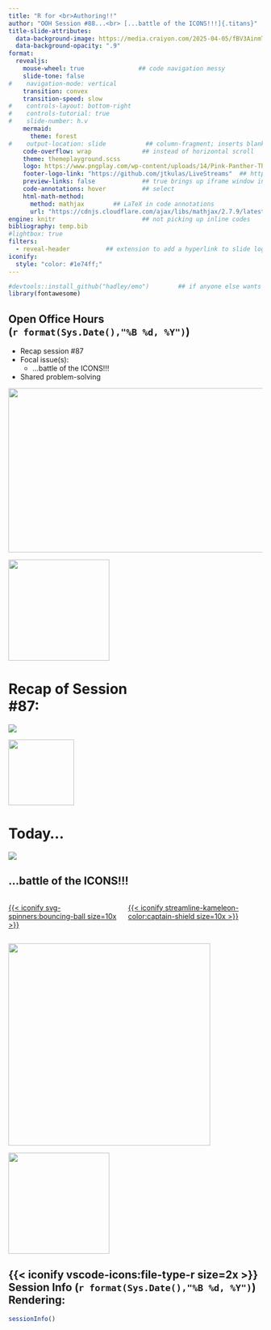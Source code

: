 ```yaml
---
title: "R for <br>Authoring!!" 
author: "OOH Session #88...<br> [...battle of the ICONS!!!]{.titans}"
title-slide-attributes: 
  data-background-image: https://media.craiyon.com/2025-04-05/fBV3AinmT0WoK48-K-hIjQ.webp #https://media.craiyon.com/2025-04-19/6SOKpdtoRuevUgTEwUwhBQ.webp 
  data-background-opacity: ".9"
format:
  revealjs:
    mouse-wheel: true               ## code navigation messy
    slide-tone: false
#    navigation-mode: vertical
    transition: convex
    transition-speed: slow
#    controls-layout: bottom-right
#    controls-tutorial: true
#    slide-number: h.v
    mermaid:
      theme: forest
#    output-location: slide           ## column-fragment; inserts blank 2nd slide
    code-overflow: wrap              ## instead of horizontal scroll
    theme: themeplayground.scss       
    logo: https://www.pngplay.com/wp-content/uploads/14/Pink-Panther-Thinking-Transparent-Images.png
    footer-logo-link: "https://github.com/jtkulas/LiveStreams"  ## https://github.com/shafayetShafee/reveal-header#readme
    preview-links: false             ## true brings up iframe window instead of "site"
    code-annotations: hover          ## select
    html-math-method: 
      method: mathjax        ## LaTeX in code annotations
      url: "https://cdnjs.cloudflare.com/ajax/libs/mathjax/2.7.9/latest.js?config=TeX-MML-AM_CHTML"
engine: knitr                        ## not picking up inline codes
bibliography: temp.bib
#lightbox: true
filters: 
  - reveal-header          ## extension to add a hyperlink to slide logo
iconify:
  style: "color: #1e74ff;"
---
```


```r
#devtools::install_github("hadley/emo")        ## if anyone else wants to render
library(fontawesome)
```

## Open Office Hours <br>(`r format(Sys.Date(),"%B %d, %Y")`)

::: {layout="[90,10]"}
::: first-column
+ Recap session #87
+ Focal issue(s):
    + [...battle of the ICONS!!!]{.titans2}
+ Shared problem-solving

:::

::: second-column
:::

:::

![](img/title87.JPG){.absolute top="135" right="-120" width="600" height="325"}

![](https://static.vecteezy.com/system/resources/previews/015/241/249/non_2x/glowing-neon-arrow-doodle-transparent-free-png.png){.absolute top="155" left="360" width="200"}

# Recap of Session <br>#87: 

![](https://pngimg.com/d/sticky_note_PNG18964.png){.absolute right="50" top="200"}

![](https://community-openhab-org.s3.dualstack.eu-central-1.amazonaws.com/original/3X/4/4/4486dfe2681b7b51b0615dab850a1f8cdaa95ac6.png){.absolute width="130" top="255" right="110"}

## {background-image="https://media0.giphy.com/media/v1.Y2lkPTc5MGI3NjExOWtsc3R4YzRhZGc5b2NyaGV4a2RtcWxwbWw4OTJqd3p4czlubXV0NCZlcD12MV9pbnRlcm5hbF9naWZfYnlfaWQmY3Q9Zw/26uf5HjasTtxtNCqQ/giphy.gif"}

# Today...

![](https://media0.giphy.com/media/v1.Y2lkPTc5MGI3NjExcjJpczJyZGdzbGFuY2FhNzRqcXpnNWs4aGZnNTRudWdqYWd4bzdoYiZlcD12MV9pbnRlcm5hbF9naWZfYnlfaWQmY3Q9Zw/Fw2PnsOvTu67m/giphy.gif)

## [...battle of the ICONS!!!]{.titans2}

::: {.columns}

::: {.column width="40%"}

[{{< iconify svg-spinners:bouncing-ball size=10x >}}](https://icon-sets.iconify.design/svg-spinners/)
:::

::: {.column width="50%"}

[{{< iconify streamline-kameleon-color:captain-shield size=10x >}}](https://icon-sets.iconify.design/streamline-kameleon-color/)

:::

:::

![](https://www.vectorkhazana.com/assets/images/products/marilyn_monroe_3.png){.absolute right="-130" top="50" height="400"}

![](https://www.muraldecal.com/en/img/as052mb-png/folder/products-detalle-png/stickers-marilyn-monroe.png){.absolute left="-100" top="0" .mirror height="200"}

## {{< iconify vscode-icons:file-type-r size=2x >}} Session Info (`r format(Sys.Date(),"%B %d, %Y")`) Rendering: 
```r
sessionInfo()
```

